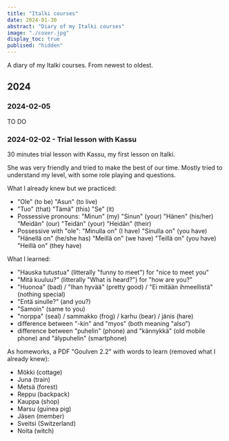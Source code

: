```yaml
---
title: "Italki courses"
date: 2024-01-30
abstract: "Diary of my Italki courses"
image: "./cover.jpg"
display_toc: true
publised: "hidden"
---
```


A diary of my Italki courses. From newest to oldest.

## 2024

### 2024-02-05

TO DO
 
### 2024-02-02 - Trial lesson with Kassu

30 minutes trial lesson with Kassu, my first lesson on Italki.

She was very friendly and tried to make the best of our time. Mostly tried to understand my level, with some role playing and questions.

What I already knew but we practiced:
- "Ole" (to be) "Asun" (to live) 
- "Tuo" (that) "Tämä" (this) "Se" (it)
- Possessive pronouns: "Minun" (my) "Sinun" (your) "Hänen" (his/her) "Meidän" (our) "Teidän" (your) "Heidän" (their)
- Possessive with "ole": "Minulla on" (I have) "Sinulla on" (you have) "Hänellä on" (he/she has) "Meillä on" (we have) "Teillä on" (you have) "Heillä on" (they have)


What I learned:
- "Hauska tutustua" (litterally "funny to meet") for "nice to meet you"
- "Mitä kuuluu?" (litterally "What is heard?") for "how are you?"
- "Huonoa" (bad) / "Ihan hyvää" (pretty good) / "Ei mitään ihmeellistä" (nothing special)
- "Entä sinulle?" (and you?)
- "Samoin" (same to you)
- "norppa" (seal) / sammakko (frog) / karhu (bear) / jänis (hare)
- difference between "-kin" and "myos" (both meaning "also")
- difference between "puhelin" (phone) and "kännykkä" (old mobile phone) and "älypuhelin" (smartphone)

As homeworks, a PDF "Goulven 2.2" with words to learn (removed what I already knew):
- Mökki (cottage)
- Juna (train)
- Metsä (forest)
- Reppu (backpack)
- Kauppa (shop)
- Marsu (guinea pig)
- Jäsen (member)
- Sveitsi (Switzerland)
- Noita (witch)